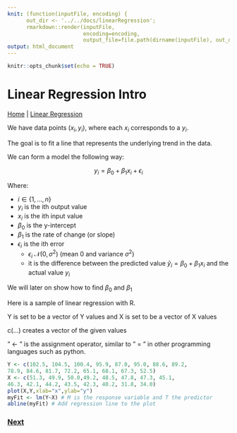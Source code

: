 ```yaml
---
knit: (function(inputFile, encoding) { 
      out_dir <- '../../docs/linearRegression';
      rmarkdown::render(inputFile,
                        encoding=encoding, 
                        output_file=file.path(dirname(inputFile), out_dir, 'linearRegressionIntro.html')) })
output: html_document
---
```


```r
knitr::opts_chunk$set(echo = TRUE)
```

# Linear Regression Intro

[Home](../index.html) | [Linear Regression](linearRegression.html)

We have data points $(x_i, y_i)$, where each $x_i$ corresponds to a $y_i$.

The goal is to fit a line that represents the underlying trend in the data.

We can form a model the following way:

$$ y_i = \beta_0 + \beta_1x_i + \epsilon_i$$

Where:

 - $i \in \{1,...,n\}$
 - $y_i$ is the ith output value
 - $x_i$ is the ith input value
 - $\beta_0$ is the y-intercept
 - $\beta_1$ is the rate of change (or slope)
 - $\epsilon_i$ is the ith error
    - $\epsilon_i ~ \mathcal{N}(0, \sigma^2)$ (mean 0 and variance $\sigma^2$)
    - it is the difference between the predicted value $\hat{y}_i = \beta_0 + \beta_1x_i$ and the actual value $y_i$
    
We will later on show how to find $\beta_0$ and $\beta_1$
    
Here is a sample of linear regression with R.

Y is set to be a vector of Y values and X is set to be a vector of X values

c(...) creates a vector of the given values

" <- " is the assignment operator, similar to " = " in other programming languages such as python.
    
```r
Y <- c(102.5, 104.5, 100.4, 95.9, 87.0, 95.0, 88.6, 89.2,
78.9, 84.6, 81.7, 72.2, 65.1, 68.1, 67.3, 52.5)
X <- c(51.3, 49.9, 50.0,49.2, 48.5, 47.8, 47.3, 45.1,
46.3, 42.1, 44.2, 43.5, 42.3, 40.2, 31.8, 34.0)
plot(X,Y,xlab="x",ylab="y")
myFit <- lm(Y~X) # M is the response variable and T the predictor
abline(myFit) # Add regression line to the plot

```

### [Next](leastSquaresEstimators.html)
